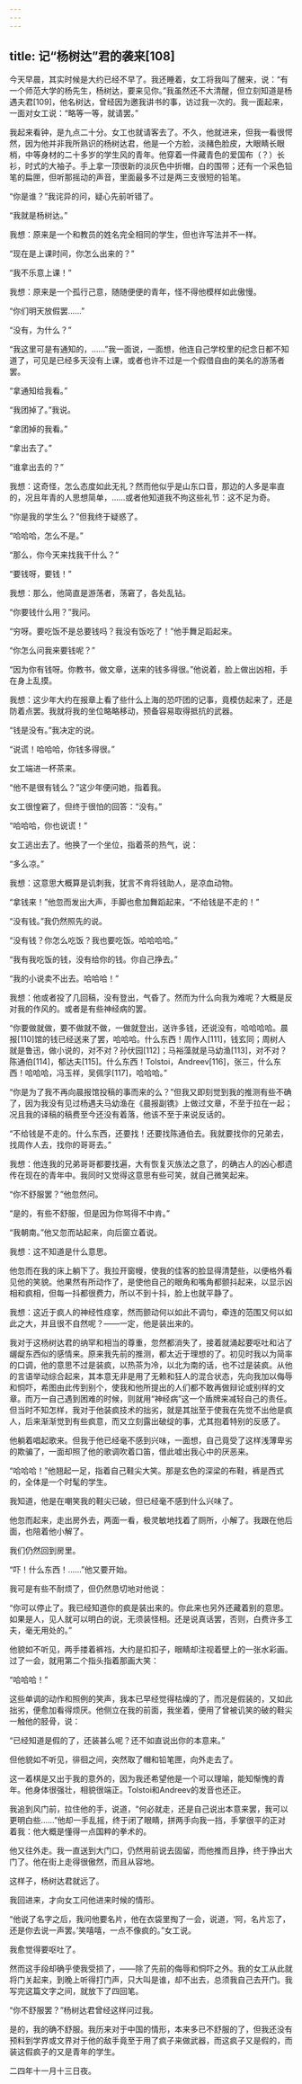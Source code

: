 ```yaml
---
---
---
```

title: 记“杨树达”君的袭来[108]
---




今天早晨，其实时候是大约已经不早了。我还睡着，女工将我叫了醒来，说：“有一个师范大学的杨先生，杨树达，要来见你。”我虽然还不大清醒，但立刻知道是杨遇夫君[109]，他名树达，曾经因为邀我讲书的事，访过我一次的。我一面起来，一面对女工说：“略等一等，就请罢。”

我起来看钟，是九点二十分。女工也就请客去了。不久，他就进来，但我一看很愕然，因为他并非我所熟识的杨树达君，他是一个方脸，淡赭色脸皮，大眼睛长眼梢，中等身材的二十多岁的学生风的青年。他穿着一件藏青色的爱国布（？）长衫，时式的大袖子。手上拿一顶很新的淡灰色中折帽，白的围带；还有一个采色铅笔的扁匣，但听那摇动的声音，里面最多不过是两三支很短的铅笔。

“你是谁？”我诧异的问，疑心先前听错了。

“我就是杨树达。”

我想：原来是一个和教员的姓名完全相同的学生，但也许写法并不一样。

“现在是上课时间，你怎么出来的？”

“我不乐意上课！”

我想：原来是一个孤行己意，随随便便的青年，怪不得他模样如此傲慢。

“你们明天放假罢……”

“没有，为什么？”

“我这里可是有通知的，……”我一面说，一面想，他连自己学校里的纪念日都不知道了，可见是已经多天没有上课，或者也许不过是一个假借自由的美名的游荡者罢。

“拿通知给我看。”

“我团掉了。”我说。

“拿团掉的我看。”

“拿出去了。”

“谁拿出去的？”

我想：这奇怪，怎么态度如此无礼？然而他似乎是山东口音，那边的人多是率直的，况且年青的人思想简单，……或者他知道我不拘这些礼节：这不足为奇。

“你是我的学生么？”但我终于疑惑了。

“哈哈哈，怎么不是。”

“那么，你今天来找我干什么？”

“要钱呀，要钱！”

我想：那么，他简直是游荡者，荡窘了，各处乱钻。

“你要钱什么用？”我问。

“穷呀。要吃饭不是总要钱吗？我没有饭吃了！”他手舞足蹈起来。

“你怎么问我来要钱呢？”

“因为你有钱呀。你教书，做文章，送来的钱多得很。”他说着，脸上做出凶相，手在身上乱摸。

我想：这少年大约在报章上看了些什么上海的恐吓团的记事，竟模仿起来了，还是防着点罢。我就将我的坐位略略移动，预备容易取得抵抗的武器。

“钱是没有。”我决定的说。

“说谎！哈哈哈，你钱多得很。”

女工端进一杯茶来。

“他不是很有钱么？”这少年便问她，指着我。

女工很惶窘了，但终于很怕的回答：“没有。”

“哈哈哈，你也说谎！”

女工逃出去了。他换了一个坐位，指着茶的热气，说：

“多么凉。”

我想：这意思大概算是讥刺我，犹言不肯将钱助人，是凉血动物。

“拿钱来！”他忽而发出大声，手脚也愈加舞蹈起来，“不给钱是不走的！”

“没有钱。”我仍然照先的说。

“没有钱？你怎么吃饭？我也要吃饭。哈哈哈哈。”

“我有我吃饭的钱，没有给你的钱。你自己挣去。”

“我的小说卖不出去。哈哈哈！”

我想：他或者投了几回稿，没有登出，气昏了。然而为什么向我为难呢？大概是反对我的作风的。或者是有些神经病的罢。

“你要做就做，要不做就不做，一做就登出，送许多钱，还说没有，哈哈哈哈。晨报[110]馆的钱已经送来了罢，哈哈哈。什么东西！周作人[111]，钱玄同；周树人就是鲁迅，做小说的，对不对？孙伏园[112]；马裕藻就是马幼渔[113]，对不对？陈通伯[114]，郁达夫[115]。什么东西！Tolstoi，Andreev[116]，张三，什么东西！哈哈哈，冯玉祥，吴佩孚[117]，哈哈哈。”

“你是为了我不再向晨报馆投稿的事而来的么？”但我又即刻觉到我的推测有些不确了，因为我没有见过杨遇夫马幼渔在《晨报副镌》上做过文章，不至于拉在一起；况且我的译稿的稿费至今还没有着落，他该不至于来说反话的。

“不给钱是不走的。什么东西，还要找！还要找陈通伯去。我就要找你的兄弟去，找周作人去，找你的哥哥去。”

我想：他连我的兄弟哥哥都要找遍，大有恢复灭族法之意了，的确古人的凶心都遗传在现在的青年中。我同时又觉得这意思有些可笑，就自己微笑起来。

“你不舒服罢？”他忽然问。

“是的，有些不舒服，但是因为你骂得不中肯。”

“我朝南。”他又忽而站起来，向后窗立着说。

我想：这不知道是什么意思。

他忽而在我的床上躺下了。我拉开窗幔，使我的佳客的脸显得清楚些，以便格外看见他的笑貌。他果然有所动作了，是使他自己的眼角和嘴角都颤抖起来，以显示凶相和疯相，但每一抖都很费力，所以不到十抖，脸上也就平静了。

我想：这近于疯人的神经性痉挛，然而颤动何以如此不调匀，牵连的范围又何以如此之大，并且很不自然呢？——一定，他是装出来的。

我对于这杨树达君的纳罕和相当的尊重，忽然都消失了，接着就涌起要呕吐和沾了龌龊东西似的感情来。原来我先前的推测，都太近于理想的了。初见时我以为简率的口调，他的意思不过是装疯，以热茶为冷，以北为南的话，也不过是装疯。从他的言语举动综合起来，其本意无非是用了无赖和狂人的混合状态，先向我加以侮辱和恫吓，希图由此传到别个，使我和他所提出的人们都不敢再做辩论或别样的文章。而万一自己遇到困难的时候，则就用“神经病”这一个盾牌来减轻自己的责任。但当时不知怎样，我对于他装疯技术的拙劣，就是其拙至于使我在先觉不出他是疯人，后来渐渐觉到有些疯意，而又立刻露出破绽的事，尤其抱着特别的反感了。

他躺着唱起歌来。但我于他已经毫不感到兴味，一面想，自己竟受了这样浅薄卑劣的欺骗了，一面却照了他的歌调吹着口笛，借此嘘出我心中的厌恶来。

“哈哈哈！”他翘起一足，指着自己鞋尖大笑。那是玄色的深梁的布鞋，裤是西式的，全体是一个时髦的学生。

我知道，他是在嘲笑我的鞋尖已破，但已经毫不感到什么兴味了。

他忽而起来，走出房外去，两面一看，极灵敏地找着了厕所，小解了。我跟在他后面，也陪着他小解了。

我们仍然回到房里。

“吓！什么东西！……”他又要开始。

我可是有些不耐烦了，但仍然恳切地对他说：

“你可以停止了。我已经知道你的疯是装出来的。你此来也另外还藏着别的意思。如果是人，见人就可以明白的说，无须装怪相。还是说真话罢，否则，白费许多工夫，毫无用处的。”

他貌如不听见，两手搂着裤裆，大约是扣扣子，眼睛却注视着壁上的一张水彩画。过了一会，就用第二个指头指着那画大笑：

“哈哈哈！”

这些单调的动作和照例的笑声，我本已早经觉得枯燥的了，而况是假装的，又如此拙劣，便愈加看得烦厌。他侧立在我的前面，我坐着，便用了曾被讥笑的破的鞋尖一触他的胫骨，说：

“已经知道是假的了，还装甚么呢？还不如直说出你的本意来。”

但他貌如不听见，徘徊之间，突然取了帽和铅笔匣，向外走去了。

这一着棋是又出于我的意外的，因为我还希望他是一个可以理喻，能知惭愧的青年。他身体很强壮，相貌很端正。Tolstoi和Andreev的发音也还正。

我追到风门前，拉住他的手，说道，“何必就走，还是自己说出本意来罢，我可以更明白些……”他却一手乱摇，终于闭了眼睛，拼两手向我一挡，手掌很平的正对着我：他大概是懂得一点国粹的拳术的。

他又往外走。我一直送到大门口，仍然用前说去固留，而他推而且挣，终于挣出大门了。他在街上走得很傲然，而且从容地。

这样子，杨树达君就远了。

我回进来，才向女工问他进来时候的情形。

“他说了名字之后，我问他要名片，他在衣袋里掏了一会，说道，‘阿，名片忘了，还是你去说一声罢。’笑嘻嘻，一点不像疯的。”女工说。

我愈觉得要呕吐了。

然而这手段却确乎使我受损了，——除了先前的侮辱和恫吓之外。我的女工从此就将门关起来，到晚上听得打门声，只大叫是谁，却不出去，总须我自己去开门。我写完这篇文字之间，就放下了四回笔。

“你不舒服罢？”杨树达君曾经这样问过我。

是的，我的确不舒服。我历来对于中国的情形，本来多已不舒服的了，但我还没有预料到学界或文界对于他的敌手竟至于用了疯子来做武器，而这疯子又是假的，而装这假疯子的又是青年的学生。

二四年十一月十三日夜。